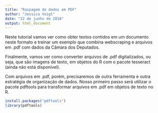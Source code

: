 ```yaml
---
title: "Raspagem de dados em PDF"
author: "Jessica Voigt"
date: "22 de junho de 2018"
output: html_document
---
```


Neste tutorial vamos ver como obter textos contidos em um documento neste formato e treinar um exemplo que combina webscraping e arquivos em .pdf com dados da Câmara dos Deputados.

Finalmente, vamos ver como converter arquivos de .pdf digitalizados, ou seja, que são imagens de texto, em objetos do R com o pacote tesseract (ainda não está disponível).

Com arquivos em .pdf, porém, precisaremos de outra ferramenta e outra estratégia de organização de dados. Nosso primeiro passo será utilizar o pacote pdftools para transformar arquivos em .pdf em objetos de texto no R.

```r

install.packages("pdftools")
library(pdftools)

```

